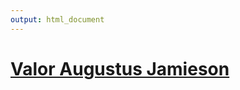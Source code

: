 ```yaml
---
output: html_document
---
```


# <span style="text-decoration: underline">Valor Augustus Jamieson</span>

